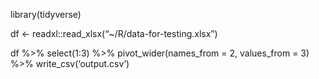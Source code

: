 
library(tidyverse)

df <- readxl::read_xlsx("~/R/data-for-testing.xlsx")

df %>% 
  select(1:3) %>%
  pivot_wider(names_from = 2,
              values_from = 3) %>%
  write_csv('output.csv')


